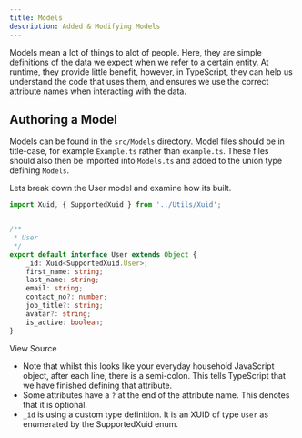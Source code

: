 ```yaml
---
title: Models
description: Added & Modifying Models
---
```



Models mean a lot of things to alot of people. Here, they are simple definitions of the data we expect when we refer to a certain entity. At runtime, they provide little benefit, however, in TypeScript, they can help us understand the code that uses them, and ensures we use the correct attribute names when interacting with the data.

## Authoring a Model

Models can be found in the `src/Models` directory. Model files <Text as="em">should</Text> be in title-case, for example `Example.ts` rather than `example.ts`. These files should also then be imported into `Models.ts` and added to the union type defining `Models`.

Lets break down the User model and examine how its built.

```typescript
import Xuid, { SupportedXuid } from '../Utils/Xuid';


/**
 * User
 */
export default interface User extends Object {
    _id: Xuid<SupportedXuid.User>;
    first_name: string;
    last_name: string;
    email: string;
    contact_no?: number;
    job_title?: string;
    avatar?: string;
    is_active: boolean;
}
```
<Link href="https://github.com/xedi/sdk-js/blob/master/src/Models/User.ts" lineHeight="condensedUltra" fontSize={1}>
    <CodeIcon mr={2}/>
    View Source
</Link>

* Note that whilst this looks like your everyday household JavaScript object, after each line, there is a semi-colon. This tells TypeScript that we have finished defining that attribute.
* Some attributes have a `?` at the end of the attribute name. This denotes that it is optional.
* `_id` is using a custom type definition. It is an <Link href="/development/utilities#xuid">XUID</Link> of type `User` as enumerated by the <Link href="/development/utilities#supported-xuid">SupportedXuid</Link> enum.
